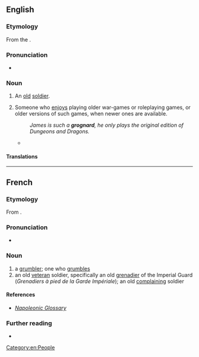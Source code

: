 ==English==

===Etymology===
From the {{etyl|fr|en}} {{m|fr|grognard||grumbler}}.

===Pronunciation===
* {{IPA|/ɡɹɔnjaɹ/|lang=en}}

===Noun===
{{en-noun}}

# An [[old]] [[soldier]].
# {{lb|en|games|slang}} Someone who [[enjoys]] playing older war-games or roleplaying games, or older versions of such games, when newer ones are available.
#: ''James is such a '''grognard''', he only plays the original edition of Dungeons and Dragons.''
#* {{seecites|lang=en}}

====Translations====
{{trans-top|old soldier}}
{{trans-mid}}
{{trans-bottom}}

{{trans-top|''games, slang'': person who prefers to play older (versions of) war games or RPGs}}
{{trans-mid}}
{{trans-bottom}}

----

==French==

===Etymology===
From {{m|fr|grogner||snarl, grunt, growl, grumble}} {{suffix||ard|lang=fr}}.

===Pronunciation===
* {{IPA|/ɡʁɔ.ɲaʁ/|lang=fr}}

===Noun===
{{fr-noun|m}}

# a [[grumbler]]; one who [[grumble]]s
# an old [[veteran]] soldier, specifically an old [[grenadier]] of the Imperial Guard (''Grenadiers à pied de la Garde Impériale''); an old [[complaining]] soldier

====References====
* ''[http://www.napoleonguide.com/glossary.htm Napoleonic Glossary]''

===Further reading===
* {{R:TLFi}}

[[Category:en:People]]